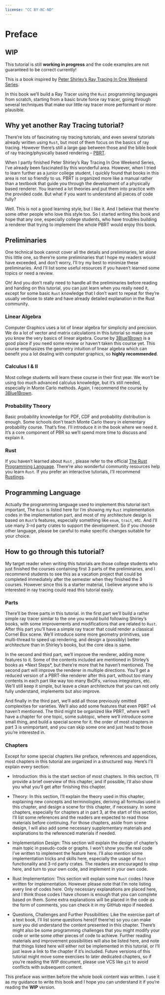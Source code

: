 ```yaml
---
license: "CC BY-NC-ND"
---
```


# Preface {.unnumbered}

::: callout-important
## WIP

This tutorial is still **working in progress** and the code examples are not guaranteed to be correct currently!
:::

This is a book inspired by [Peter Shirley's Ray Tracing In One Weekend Series](https://raytracing.github.io/).

In this book we'll build a Ray Tracer using the `Rust` programming languages from scratch, starting from a basic brute force ray tracer, going through several techniques that make our little ray tracer more performant or more plausible.

## Why yet another Ray Tracing tutorial?

There're lots of fascinating ray tracing tutorials, and even several tutorials already written using `Rust`, but most of them focus on the basics of ray tracing. However there's still a large gap between those and the bible book of ray tracing/physically based rendering -- [PBRT](https://pbrt.org).

When I partly finished Peter Shirley's Ray Tracing In One Weekend Series, I've already been fascinated by this wonderful area. However, when I tried to learn further as a junior college student, I quickly found that books in this area is not so friendly to us. PBRT is organized more like a manual rather than a textbook that guide you through the development of a physically based renderer. You learned a lot theories and put them into practice with the provided code. But what if you want to understand all pieces of code fully?

Well. This is not a good learning style, but I like it. And I believe that there're some other people who love this style too. So I started writing this book and hope that any one, especially college students, who have troubles building a renderer that trying to implement the whole PBRT would enjoy this book.

## Preliminaries

One technical book cannot cover all the details and preliminaries, let alone this little one, so there're some preliminaries that I hope my readers would have exceeded, and don't worry, I'll try my best to minimize these preliminaries. And I'll list some useful resources if you haven't learned some topics or need a review.

Oh! And you don't really need to handle all the preliminaries before reading and handing on this tutorial, you can just learn when you really need it, except for some basic `Rust` knowledge that I don't want to repeat for they're usually verbose to state and have already detailed explanation in the Rust community.

### Linear Algebra

Computer Graphics uses a lot of linear algebra for simplicity and precision. We do a lot of vector and matrix calculations in this tutorial so make sure you know the very basics of linear algebra. Course by [3Blue1Brown](https://www.3blue1brown.com/topics/linear-algebra) is a good place if you need some review or haven't taken this course yet. This course emphasizes the geometry intuition of linear algebra which can benefit you a lot dealing with computer graphics, so **highly recommended**.

### Calculus I & II

Most college students will learn these course in their first year. We won't be using too much advanced calculus knowledge, but it's still needed, especially in Monte Carlo methods. Again, I recommend the course by [3Blue1Brown](https://www.3blue1brown.com/topics/calculus).

### Probability Theory

Basic probability knowledge for PDF, CDF and probability distribution is enough. Some schools don't teach Monte Carlo theory in elementary probability course. That's fine. I'll introduce it in the book where we need it. It's a core component of PBR so we'll spend more time to discuss and explain it.

### Rust

If you haven't learned about `Rust` , please refer to the official [The Rust Programming Language](https://doc.rust-lang.org/book/). There're also wonderful community resources help you learn `Rust`. If you prefer an interactive tutorials, I'll recommend [Rustlings](https://github.com/rust-lang/rustlings).

::: callout-tip
## Programming Language

Actually the programming language used to implement this tutorial isn't important, The `Rust` is listed here for I'm showing my `Rust` implementation codes in the implementation part, and most of my architecture design is based on `Rust`'s features, especially something like `enum`, `trait`, etc. And I'll use many 3-rd party crates to support the development. So if you choose other language, please be careful to make specific changes suitable for your choice.
:::

## How to go through this tutorial?

My target reader when writing this tutorials are those college students who just finished the courses containing first 3 parts of the preliminaries, and I recommend students to see this as a vacation project that could be completed immediately after the semester when they finished the 3 courses. However since this is a starter material, I believe anyone who is interested in ray tracing could read this tutorial easily.

### Parts

There'll be three parts in this tutorial. in the first part we'll build a rather simple ray tracer similar to the one you would build following Shirley's books, with some improvements and modifications that are related to `Rust`. After this part you'll have a simple ray tracer that could render a classical Cornel Box scene. We'll introduce some more geometry primitives, use multi-thread to speed up rendering, and design a (possibly) better architecture than in Shirley's books, but the core idea is same.

In the second and third part, we'll improve the renderer, adding more features to it. Some of the contents included are mentioned in Shirley's books as \*Next Steps\*, but there're more that he haven't mentioned. The second part will improve the renderer in multiple directions. You'll get a reduced version of a PBRT-like renderer after this part, without too many contents in each part like way too many BxDFs, various integrators, etc. We'll still keep it simple, but leave a clean architecture that you can not only fully understand, implements but also improve.

And finally in the third part, we'll add all those previously omitted complexities for varieties. We'll also add some features that even PBRT v4 haven't mentioned. The third might be organized like PBRT, where we'll have a chapter for one topic, some subtopic, where we'll introduce some small thing, and build a special scene for it. the order of most chapters in part 3 is unimportant, and you can skip some one and just head to those you're interested in.

### Chapters

Except for some special chapters like preface, references and appendices, most chapters in this tutorial are organized in a structured way. Here's I'll explain every section:

-   Introduction: this is the start section of most chapters. In this section, I'll provide a brief overview of this chapter, and if possible, I'll also show you what you'll get after finishing this chapter.

-   Theory: In this section, I'll explain the theory used in this chapter, explaining new concepts and terminologies, deriving all formulas used in this chapter, and design a scene for this chapter, if necessary. In some chapters, especially for chapters at in part 3, at the start of this section, I'll list some references and the readers are expected to read those materials before continuing. For those chapters, aside from scene design, I will also add some necessary supplementary materials and explanations to the referenced materials if needed.

-   Implementation Design: This section will explain the design of chapter's main topic in pseudo-code or graphs. I won't show you the real code I've written to implement the feature here. I'll also mention some implementation tricks and skills here, especially the usage of `Rust` functionality and 3-rd party crates. The readers are encouraged to stop here, and turn to your own code, and implement in your own code.

-   Rust Implementation: This section will explain some `Rust` codes I have written for implementation. However please note that I'm note listing every line of codes here. Only necessary explanations are placed here, and I think those codes I have chosen is enough that you can complete based on them. Some extra explanations will be placed in the code as the form of comments, you can check it in my GitHub repo if needed.

-   Questions, Challenges and Further Possibilities: Like the exercise part of a text book, I'll list some questions here(if there're) so you can make sure you did understand the content presented in this chapter. There's might also be some programming challenges that you might modify your code or write some other pieces of code to achieve. Further reading materials and improvement possibilities will also be listed here, and note that things listed here will either not be implemented in this tutorial, or I'll just leave a link to the chapter if it's included. Future versions of this tutorial might move some exercises to later dedicated chapters, so if you're reading the WIP document, please use VCS like `git` to avoid conflicts with subsequent content.

This preface was written before the whole book content was written. I use it as my guidance to write this book and I hope you can understand it if you're reading the **WIP** version.